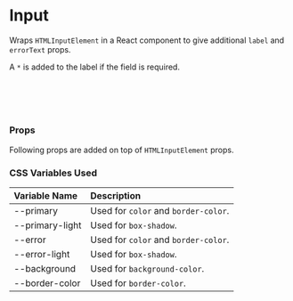 
<Meta of={InputStories} />

# Input

Wraps `HTMLInputElement` in a React component to give additional `label` and `errorText` props.

A `*` is added to the label if the field is required.

<Canvas of={InputStories.Variants} />

```jsx
import { Input } from 'no-frills-ui';

// Render
<Input />
```

### Props

Following props are added on top of `HTMLInputElement` props.

<Controls of={InputStories.Primary} />

### CSS Variables Used

| Variable Name | Description |
| :- | :- |
| --primary | Used for `color` and `border-color`. |
| --primary-light | Used for `box-shadow`. |
| --error | Used for `color` and `border-color`. |
| --error-light | Used for `box-shadow`. |
| --background | Used for `background-color`. |
| --border-color | Used for `border-color`. |
